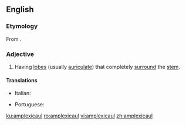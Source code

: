 ==English==

===Etymology===
From {{etyl|New Latin|en}} {{term|amplexicaulis}}.

===Adjective===
{{en-adj|-}}

# {{context|botany|of leaves|lang=en}} Having [[lobe]]s (usually [[auriculate]]) that completely [[surround]] the [[stem]].

====Translations====
{{trans-top|having lobes that completely surround the stem}}
* Italian: {{t|it|amplessicaule}}
{{trans-mid}}
* Portuguese: {{t|pt|amplexicaule}}
{{trans-bottom}}

[[ku:amplexicaul]]
[[ro:amplexicaul]]
[[vi:amplexicaul]]
[[zh:amplexicaul]]